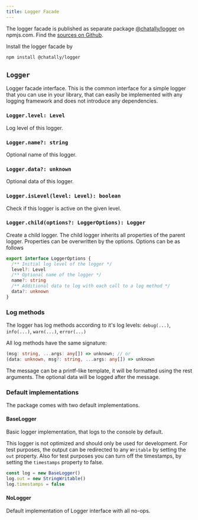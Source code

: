 ```yaml
---
title: Logger Facade
---
```



<ModuleLinks id="logger" />

The logger facade is published as separate package [@chatally/logger](https://www.npmjs.com/package/@chatally/logger) on npmjs.com. Find the [sources on Github](https://github.com/chatally/chatally/tree/main/packages/logger).

Install the logger facade by

```sh
npm install @chatally/logger
```

## `Logger`

Logger facade interface. This is the common interface for a simple logger that you can use in your library, that can easily be implemented with any logging framework and does not introduce any dependencies.

### `Logger.level: Level`

Log level of this logger.

### `Logger.name?: string`

Optional name of this logger.

### `Logger.data?: unknown`

Optional data of this logger.

### `Logger.isLevel(level: Level): boolean`

Check if this logger is active on the given level.

### `Logger.child(options?: LoggerOptions): Logger`

Create a child logger. The child logger inherits all properties of the parent logger. Properties can be overwritten by the options. Options can be as follows

```ts
export interface LoggerOptions {
  /** Initial log level of the logger */
  level?: Level
  /** Optional name of the logger */
  name?: string
  /** Additional data to log with each call to a log method */
  data?: unknown
}
```

### Log methods

The logger has log methods according to it's log levels:
`debug(...)`, `info(...)`, `warn(...)`, `error(...)`

All log methods have the same signature:

```ts
(msg: string, ...args: any[]) => unknown; // or
(data: unknown, msg?: string, ...args: any[]) => unknown
```

The message can be a printf-like template, it will be formatted using the rest arguments. The optional data will be logged after the message.

### Default implementations

The package comes with two default implementations.

#### BaseLogger

Basic logger implementation, that logs to the console by default.

This logger is not optimized and should only be used for development. For test purposes, the output can be redirected to any `Writable` by setting the `out` property. Also for test purposes you can turn off the timestamps, by setting the `timestamps` property to false.

```js
const log = new BaseLogger()
log.out = new StringWritable()
log.timestamps = false
```

#### NoLogger

Default implementation of Logger interface with all no-ops.
